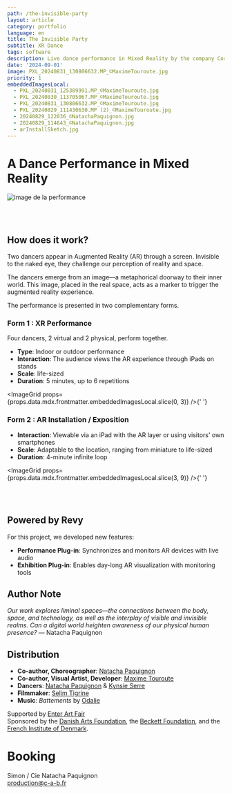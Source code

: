 ```yaml
---
path: /the-invisible-party
layout: article
category: portfolio
language: en
title: The Invisible Party
subtitle: XR Dance
tags: software
description: Live dance performance in Mixed Reality by the company Corps Au Bord - Natacha Paquignon
date: '2024-09-01'
image: PXL_20240831_130806632.MP_©MaximeTouroute.jpg
priority: 1
embeddedImagesLocal:
  - PXL_20240831_125309991.MP_©MaximeTouroute.jpg
  - PXL_20240830_113705067.MP_©MaximeTouroute.jpg
  - PXL_20240831_130806632.MP_©MaximeTouroute.jpg
  - PXL_20240829_111430630.MP (2)_©MaximeTouroute.jpg
  - 20240829_122036_©NatachaPaquignon.jpg
  - 20240829_114643_©NatachaPaquignon.jpg
  - arInstallSketch.jpg
---
```



# A Dance Performance in Mixed Reality

![image de la performance](cover-1.png)
<br/>

<ResponsiveIframe
  src="https://player.vimeo.com/video/1007424558"
  width="1920"
  height="1080"
/>

<br />
<br />


## How does it work?

Two dancers appear in Augmented Reality (AR) through a screen. Invisible to the naked eye, they challenge our perception of reality and space.

The dancers emerge from an image—a metaphorical doorway to their inner world. This image, placed in the real space, acts as a marker to trigger the augmented reality experience.

The performance is presented in two complementary forms.

### Form 1 : XR Performance

Four dancers, 2 virtual and 2 physical, perform together.  
* **Type**: Indoor or outdoor performance  
* **Interaction**: The audience views the AR experience through iPads on stands  
* **Scale**: life-sized
* **Duration**: 5 minutes, up to 6 repetitions  

<ImageGrid props={props.data.mdx.frontmatter.embeddedImagesLocal.slice(0, 3)} />{' '}


### Form 2 : AR Installation / Exposition

* **Interaction**: Viewable via an iPad with the AR layer or using visitors' own smartphones  
* **Scale**: Adaptable to the location, ranging from miniature to life-sized  
* **Duration**: 4-minute infinite loop  


<ImageGrid props={props.data.mdx.frontmatter.embeddedImagesLocal.slice(3, 9)} />{' '}




<ResponsiveIframe
  src="https://player.vimeo.com/video/1014448831"
  width="1080"
  height="1080"
/>




<br />
<br />



## Powered by Revy 

For this project, we developed new features:  
* **Performance Plug-in**: Synchronizes and monitors AR devices with live audio  
* **Exhibition Plug-in**: Enables day-long AR visualization with monitoring tools  


## Author Note

_Our work explores liminal spaces—the connections between the body, space, and technology, as well as the interplay of visible and invisible realms. Can a digital world heighten awareness of our physical human presence?_ — Natacha Paquignon


## Distribution

* **Co-author, Choreographer**: [Natacha Paquignon](//natachapaquignon.com)  
* **Co-author, Visual Artist, Developer**: [Maxime Touroute](//maximetouroute.com)  
* **Dancers**: [Natacha Paquignon](//natachapaquignon.com) & [Kynsie Serre](//www.instagram.com/__kynsie/)  
* **Filmmaker**: [Selim Tigrine](//fr.linkedin.com/in/selim-tigrine-b38408170)  
* **Music**: _Battements_ by [Odalie](//odalie.bandcamp.com)  

Supported by [Enter Art Fair](//www.enterartfair.com)  
Sponsored by the [Danish Arts Foundation](https://www.kunst.dk/english/about-us), the [Beckett Foundation](https://www.kb.dk/en/beckett-foundation), and the [French Institute of Denmark](https://institutfrancais.dk/fr).


# Booking 

Simon / Cie Natacha Paquignon  
[production@c-a-b.fr](mailto:production@c-a-b.fr)
